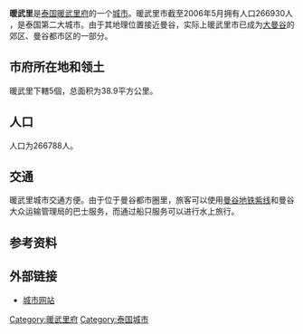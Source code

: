 {{Infobox settlement
<!--See the Table at Infobox Settlement for all fields and descriptions of usage-->
<!-- Basic info  ------->
|settlement_type        = [[Thesaban_nakhon|City municipality]]
|motto                  =
<!-- images and maps  ----------->
|image_skyline          = Nonthaburi1.jpg
|imagesize              = 
|image_caption          =
|image_seal             = Seal of Nonthaburi.jpg
|seal_size              =
|pushpin_map            = Thailand
|pushpin_label_position = 
|pushpin_map_caption    =  
|pushpin_mapsize = 160
| latd  =  13 | latm  = 51 | lats  = 03 | latNS  = N
| longd = 100 | longm = 31 | longs = 20 | longEW = E
<!-- Location ------------------>
|coordinates_region     = TH
|subdivision_type       =国家
|subdivision_name       = [[泰国|泰国]]
|subdivision_type1      = [[泰國行政區劃|泰国府份]]
|subdivision_name1      = [[暖武里府|暖武里府]]
|subdivision_type2      =县
|subdivision_name2      = {{en-link|暖武里府治縣|Mueang Nonthaburi District}}
<!-- Politics ----------------->
|government_footnotes   =
|government_type        = 
|leader_title           = <!--Mayor-->
|leader_name            =
|established_title      =  <!-- Settled -->
|established_date       = 
|established_title2     = 成立(鎮)
|established_date2      = 1937年2月14日
|established_title3     = 成立(市)
|established_date3      = 1995年9月25日
<!-- Area    --------------------->
|area_footnotes           = <ref name="data2" />
|area_total_km2           = 38.90
<!-- Population   ----------------------->
|population_as_of               = 2012年1月
|population_footnotes           = <ref name="data2">[http://www.nakornnont.com/data/data2/ ข้อมูลเทศบาลนครนนทบุรี]</ref>
|population_note                =
|population_total               = 258550
| population_density_km2  = auto
<!-- Area/postal codes & others -------->
|postal_code_type       =  <!-- enter ZIP code, Postcode, Post code, Postal code... -->
|postal_code            =
|area_code              =
|blank_name             =
|blank_info             =
|blank1_name            =
|blank1_info            =
|website                = {{url|www.nakornnont.com}}
|footnotes              = 
}}
'''暖武里'''是[[泰国|泰国]][[暖武里府|暖武里府]]的一个[[城市|城市]]。暖武里市截至2006年5月拥有人口266930人 ，是泰国第二大城市。由于其地理位置接近曼谷，实际上暖武里市已成为[[大曼谷|大曼谷]]的郊区、曼谷都市区的一部分。

== 市府所在地和领土 ==
暖武里下轄5個{{en-link|Tambon}}，总面积为38.9平方公里。

== 人口 ==
人口为266788人。 

== 交通 ==
暖武里城市交通方便。由于位于曼谷都市圈里，旅客可以使用[[曼谷地铁紫线|曼谷地铁紫线]]和曼谷大众运输管理局的巴士服务，而通过船只服务可以进行水上旅行。

==参考资料==
{{Reflist}}

== 外部链接 ==
* [http://www.nakornnont.com 城市网站] {{Wayback|url=http://www.nakornnont.com/ |date=20121015075942 }} {{Th}}

{{暖武里府}}
[[Category:暖武里府|Category:暖武里府]]
[[Category:泰国城市|Category:泰国城市]]